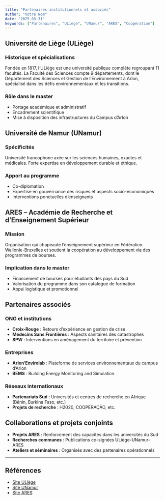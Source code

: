 ```yaml
---
title: "Partenaires institutionnels et associés"
author: "Votre Nom"
date: "2025-08-31"
keywords: ["Partenaires", "ULiège", "UNamur", "ARES", "Coopération"]
---
```


## Université de Liège (ULiège)

### Historique et spécialisations

Fondée en 1817, l’ULiège est une université publique complète regroupant 11 facultés. La Faculté des Sciences compte 9 départements, dont le Département des Sciences et Gestion de l’Environnement à Arlon, spécialisé dans les défis environnementaux et les transitions.

### Rôle dans le master

- Portage académique et administratif
- Encadrement scientifique
- Mise à disposition des infrastructures du Campus d’Arlon

## Université de Namur (UNamur)

### Spécificités

Université francophone axée sur les sciences humaines, exactes et médicales. Forte expertise en développement durable et éthique.

### Apport au programme

- Co-diplomation
- Expertise en gouvernance des risques et aspects socio-économiques
- Interventions ponctuelles d’enseignants

## ARES – Académie de Recherche et d’Enseignement Supérieur

### Mission

Organisation qui chapeaute l’enseignement supérieur en Fédération Wallonie-Bruxelles et soutient la coopération au développement via des programmes de bourses.

### Implication dans le master

- Financement de bourses pour étudiants des pays du Sud
- Valorisation du programme dans son catalogue de formation
- Appui logistique et promotionnel

## Partenaires associés

### ONG et institutions

- **Croix-Rouge** : Retours d’expérience en gestion de crise
- **Médecins Sans Frontières** : Aspects sanitaires des catastrophes
- **SPW** : Interventions en aménagement du territoire et prévention

### Entreprises

- **Arlon'Envirolab** : Plateforme de services environnementaux du campus d’Arlon
- **BEMS** : Building Energy Monitoring and Simulation

### Réseaux internationaux

- **Partenariats Sud** : Universités et centres de recherche en Afrique (Bénin, Burkina Faso, etc.)
- **Projets de recherche** : H2020, COOPERAÇÃO, etc.

## Collaborations et projets conjoints

- **Projets ARES** : Renforcement des capacités dans les universités du Sud
- **Recherches communes** : Publications co-signées ULiège-UNamur-ARES
- **Ateliers et séminaires** : Organisés avec des partenaires opérationnels

---

## Références

- [Site ULiège](https://www.uliege.be)
- [Site UNamur](https://www.unamur.be)
- [Site ARES](https://www.ares-ac.be)